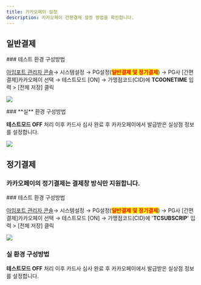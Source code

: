 ```yaml
---
title: 카카오페이 설정
description: 카카오페이 간편결제 설정 방법을 확인합니다.
---
```



## 일반**결제**

<Tabs>
<Tab title="테스트 결제">
### 테스트 환경 구성방법

[아임포트 관리자 콘솔](https://admin.iamport.kr/)→ 시스템설정 → PG설정(<mark style="color:red;">**일반결제 및 정기결제**</mark>) → PG사 \[간편결제]카카오페이 선택 → 테스트모드 \[ON] → 가맹점코드(CID)에 **TC0ONETIME** 입력 > \[전체 저장] 클릭

![](</gitbook-assets/en/image (110).png>)

</Tab>

<Tab title="실 결제">
### **실** 환경 구성방법

**테스트모드 OFF** 처리 이후 카드사 심사 완료 후 카카오페이에서 발급받은 실상점 정보를 설정합니다.

![](</gitbook-assets/en/image (89).png>)

</Tab>
</Tabs>

## 정기결제

### 카카오페이의 정기결제는 결제창 방식만 지원합니다.

<Tabs>
<Tab title="결제창 방식">
### 테스트 환경 구성방법

[아임포트 관리자 콘솔](https://admin.iamport.kr/)→ 시스템설정 → PG설정(<mark style="color:red;">**일반결제 및 정기결제**</mark>) → PG사 \[간편결제]카카오페이 선택 → 테스트모드 \[ON] → 가맹점코드(CID)에 '**TCSUBSCRIP**' 입력 > \[전체 저장] 클릭

![](</gitbook-assets/en/image (87).png>)

### 실  환경 구성방법

**테스트모드 OFF** 처리 이후 카드사 심사 완료 후 카카오페이에서 발급받은 실상점 정보를 설정합니다.

</Tab>
</Tabs>

